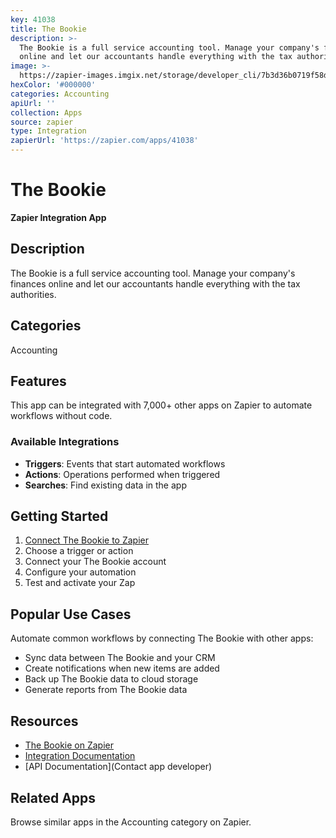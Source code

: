 ```yaml
---
key: 41038
title: The Bookie
description: >-
  The Bookie is a full service accounting tool. Manage your company's finances
  online and let our accountants handle everything with the tax authorities.
image: >-
  https://zapier-images.imgix.net/storage/developer_cli/7b3d36b0719f58d108415a625ffdffeb.png?auto=format%2Ccompress&ixlib=python-3.0.0&q=50
hexColor: '#000000'
categories: Accounting
apiUrl: ''
collection: Apps
source: zapier
type: Integration
zapierUrl: 'https://zapier.com/apps/41038'
---
```

# The Bookie

**Zapier Integration App**

## Description

The Bookie is a full service accounting tool. Manage your company's finances online and let our accountants handle everything with the tax authorities.

## Categories

Accounting

## Features

This app can be integrated with 7,000+ other apps on Zapier to automate workflows without code.

### Available Integrations

- **Triggers**: Events that start automated workflows
- **Actions**: Operations performed when triggered
- **Searches**: Find existing data in the app

## Getting Started

1. [Connect The Bookie to Zapier](https://zapier.com/apps/41038)
2. Choose a trigger or action
3. Connect your The Bookie account
4. Configure your automation
5. Test and activate your Zap

## Popular Use Cases

Automate common workflows by connecting The Bookie with other apps:

- Sync data between The Bookie and your CRM
- Create notifications when new items are added
- Back up The Bookie data to cloud storage
- Generate reports from The Bookie data

## Resources

- [The Bookie on Zapier](https://zapier.com/apps/41038)
- [Integration Documentation](https://zapier.com/apps/41038/integrations)
- [API Documentation](Contact app developer)

## Related Apps

Browse similar apps in the Accounting category on Zapier.
